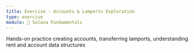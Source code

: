 ```yaml
---
title: Exercise - Accounts & Lamports Exploration
type: exercise
module: 🧱 Solana Fundamentals
---
```


Hands-on practice creating accounts, transferring lamports, understanding rent and account data structures
